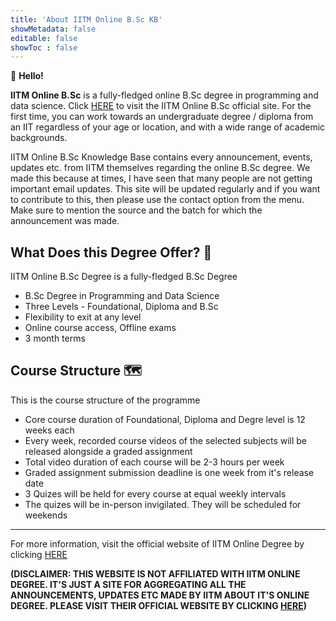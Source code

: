 ```yaml
---
title: 'About IITM Online B.Sc KB'
showMetadata: false
editable: false
showToc : false
---
```


:wave: **Hello!**

**IITM Online B.Sc** is a fully-fledged online B.Sc degree in programming and data science. Click [HERE](https://onlinedegree.iitm.ac.in/) to visit the IITM Online B.Sc official site.
For the first time, you can work towards an undergraduate degree / diploma from an IIT regardless of your age or location,
and with a wide range of academic backgrounds.

IITM Online B.Sc Knowledge Base contains every announcement, events, updates etc. from IITM themselves regarding the
online B.Sc degree. We made this because at times, I have seen that many people are not getting important email updates. This site
will be updated regularly and if you want to contribute to this, then please use the contact option from the menu. Make sure to mention
the source and the batch for which the announcement was made.

## What Does this Degree Offer? :book:

<Tip>IITM Online B.Sc Degree is a fully-fledged B.Sc Degree</Tip>

<Layout>

- B.Sc Degree in Programming and Data Science
- Three Levels - Foundational, Diploma and B.Sc
- Flexibility to exit at any level
- Online course access, Offline exams
- 3 month terms

</Layout>

## Course Structure :world_map:

<Info>This is the course structure of the programme</Info>

- Core course duration of Foundational, Diploma and Degre level is 12 weeks each
- Every week, recorded course videos of the selected subjects will be released alongside a graded assignment
- Total video duration of each course will be 2-3 hours per week
- Graded assignment submission deadline is one week from it's release date
- 3 Quizes will be held for every course at equal weekly intervals
- The quizes will be in-person invigilated. They will be scheduled for weekends

--- 

For more information, visit the official website of IITM Online Degree by clicking [HERE](https://onlinedegree.iitm.ac.in/)

**(DISCLAIMER: THIS WEBSITE IS NOT AFFILIATED WITH IITM ONLINE DEGREE. IT'S JUST A SITE FOR AGGREGATING ALL THE ANNOUNCEMENTS,
UPDATES ETC MADE BY IITM ABOUT IT'S ONLINE DEGREE. PLEASE VISIT THEIR OFFICIAL WEBSITE BY CLICKING [HERE](https://onlinedegree.iitm.ac.in/))**